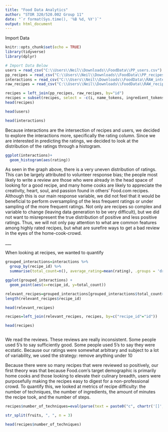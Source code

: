 ```yaml
---
title: "Food Data Analytics"
author: "STOR 320/520.002 Group 11"
date: "`r format(Sys.time(), '%B %d, %Y')`"
output: html_document
---
```


Import Data

```r
knitr::opts_chunk$set(echo = TRUE)
library(tidyverse)
library(dplyr)

# Import Data Below
users = read_csv("C:\\Users\\Neil\\Downloads\\FoodData\\PP_users.csv")
pp_recipes = read_csv("C:\\Users\\Neil\\Downloads\\FoodData\\PP_recipes.csv")
interactions = read_csv("C:\\Users\\Neil\\Downloads\\FoodData\\RAW_interactions.csv")
raw_recipes = read_csv("C:\\Users\\Neil\\Downloads\\FoodData\\RAW_recipes.csv")
```

```r
recipes = left_join(pp_recipes, raw_recipes, by="id")
recipes = subset(recipes, select = -c(i, name_tokens, ingredient_tokens, steps_tokens))
head(recipes)
```

```r
head(users)
```

```r
head(interactions)
```

Because interactions are the intersection of recipes and users, we decided to explore the interactions more, specifically the rating column. Since we are interested in predicting the ratings, we decided to look at the distribution of the ratings through a histogram.

```r
ggplot(interactions)+
  geom_histogram(aes(rating))
```

As seen in the graph above, there is a very uneven distribution of ratings. This can be largely attributed to volunteer response bias; the people most likely to write a review are those who were already in the head space of looking for a good recipe, and many home cooks are likely to appreciate the creativity, heart, soul, and passion found in others' Food.com recipes. Although this is our main response variable, we did not feel that it would be beneficial to perform oversampling of the less frequent ratings or under sampling of the more frequent ratings. Not only are recipes so complex and variable to change (leaving data generation to be very difficult), but we did not want to misrepresent the true distribution of positive and less positive ratings. Thus, we will not only pay attention to what are common features among highly rated recipes, but what are surefire ways to get a bad review in the eyes of the home-cook-crowd.

\_\_\_

When looking at recipes, we wanted to quantify

```r
grouped_interactions=interactions %>% 
  group_by(recipe_id) %>% 
  summarise(total_count=n(), average_rating=mean(rating), .groups = 'drop')

ggplot(grouped_interactions) +
  geom_point(aes(x=recipe_id, y=total_count))

relevant_recipes=grouped_interactions[grouped_interactions$total_count>=10,]
length(relevant_recipes$recipe_id)

head(relevant_recipes)

recipes=left_join(relevant_recipes, recipes, by=c("recipe_id"="id"))

head(recipes)
```

```r

```

We read the reviews. These reviews are really inconsistent. Some people used 5's to say sufficiently good. Some people used 5's to say they were ecstatic. Because our ratings were somewhat arbitrary and subject to a lot of variability, we used the strategy: remove anything under 10

Because there were so many recipes that were reviewed so positively, our first theory was that because Food.com's target demographic is primarily home cooks and those looking to elevate their culinary breadth, users were purposefully making the recipes easy to digest for a non-professional crowd. To quantify this, we looked at metrics of recipe difficulty: the number of techniques, the number of ingredients, the amount of minutes the recipe took, and the number of steps.

```r

recipes$number_of_techniques=eval(parse(text = paste0("c", chartr('[]', '()', recipes$techniques))))

str_split(fruits, ", ", n = 3)

head(recipes$number_of_techniques)

```

